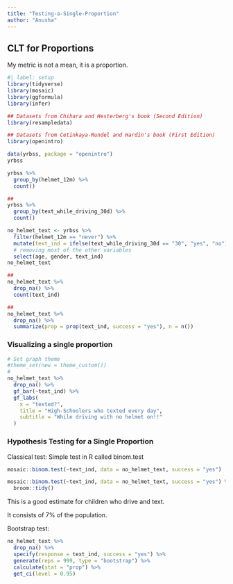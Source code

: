 ```yaml
---
title: "Testing-a-Single-Proportion"
author: "Anusha"
---
```


## CLT for Proportions

My metric is not a mean, it is a proportion.

```r
#| label: setup
library(tidyverse)
library(mosaic)
library(ggformula)
library(infer)

## Datasets from Chihara and Hesterberg's book (Second Edition)
library(resampledata)

## Datasets from Cetinkaya-Rundel and Hardin's book (First Edition)
library(openintro)
```

```r
data(yrbss, package = "openintro")
yrbss
```

```r
yrbss %>%
  group_by(helmet_12m) %>%
  count()
```

```r
##
yrbss %>%
  group_by(text_while_driving_30d) %>%
  count()
```

```r
no_helmet_text <- yrbss %>%
  filter(helmet_12m == "never") %>%
  mutate(text_ind = ifelse(text_while_driving_30d == "30", "yes", "no")) %>%
  # removing most of the other variables
  select(age, gender, text_ind)
no_helmet_text
```

```r
##
no_helmet_text %>%
  drop_na() %>%
  count(text_ind)
```

```r
##
no_helmet_text %>%
  drop_na() %>%
  summarize(prop = prop(text_ind, success = "yes"), n = n())
```

### Visualizing a single proportion

```r
# Set graph theme
#theme_set(new = theme_custom())
#
no_helmet_text %>%
  drop_na() %>%
  gf_bar(~text_ind) %>%
  gf_labs(
    x = "texted?",
    title = "High-Schoolers who texted every day",
    subtitle = "While driving with no helmet on!!"
  )
```

### **Hypothesis Testing for a Single Proportion**

Classical test: Simple test in R called binom.test

```r
mosaic::binom.test(~text_ind, data = no_helmet_text, success = "yes")
```

```r
mosaic::binom.test(~text_ind, data = no_helmet_text, success = "yes") %>%
  broom::tidy()
```

This is a good estimate for children who drive and text.

It consists of 7% of the population.

Bootstrap test:

```r
no_helmet_text %>%
  drop_na() %>%
  specify(response = text_ind, success = "yes") %>%
  generate(reps = 999, type = "bootstrap") %>%
  calculate(stat = "prop") %>%
  get_ci(level = 0.95)
```
